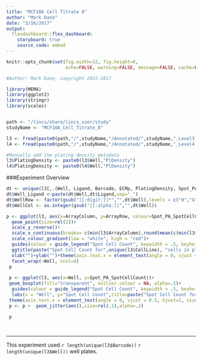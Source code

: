 ```yaml
---
title: "MCF10A Cell Titrate 8"
author: "Mark Dane"
date: "3/16/2017"
output: 
  flexdashboard::flex_dashboard:
    storyboard: true
    source_code: embed
---
```




```r
knitr::opts_chunk$set(fig.width=12, fig.height=8,
                      echo=FALSE, warning=FALSE, message=FALSE, cache=FALSE)

#Author: Mark Dane, copyright 2015-2017

library(MEMA)
library(ggplot2)
library(stringr)
library(scales)


path <- "/lincs/share/lincs_user/study"
studyName <- "MCF10A_Cell_Titrate_8"

```


```r

l3 <- fread(paste0(path,"/",studyName,"/Annotated/",studyName,"_Level3.tsv"),verbose = FALSE, showProgress = FALSE)
l4 <- fread(paste0(path,"/",studyName,"/Annotated/",studyName,"_Level4.tsv"),verbose = FALSE, showProgress = FALSE)

#Manually add the plating density metadata
l3$PlatingDensity <- paste0(l3$Well,"PlDensity")
l4$PlatingDensity <- paste0(l4$Well,"PlDensity")

```

###Experiment Overview

```r

dt <- unique(l3[,.(Well, Ligand, Barcode, ECMp, PlatingDensity, Spot_PA_SpotCellCount, ArrayRow, ArrayColumn)])
dt$Well_Ligand <-paste(dt$Well,dt$Ligand,sep="_")
dt$WellRow <- factor(gsub("[[:digit:]]*","",dt$Well),levels = c("H","G","F","E","D","C","B","A"))
dt$WellCol <- as.integer(gsub("[[:alpha:]]","",dt$Well))

p <- ggplot(l3, aes(x=ArrayColumn, y=ArrayRow, colour=Spot_PA_SpotCellCount))+
  geom_point(size=rel(2))+
  scale_y_reverse()+
  scale_x_continuous(breaks= c(min(l3$ArrayColumn),round(mean(c(min(l3$ArrayColumn),max(l3$ArrayColumn)))),max(l3$ArrayColumn)))+
  scale_colour_gradient(low = "white", high = "red")+
  guides(colour = guide_legend("Spot Cell Count", keywidth = .5, keyheight = .5))+
  ggtitle(paste("Spot Cell Count for",unique(l3$CellLine), "cells in plate",unique(l3$Barcode)))+
  xlab("")+ylab("")+theme(axis.text.x = element_text(angle = 0, vjust = 0.5, hjust=1, size=rel(.8)),axis.title.x = element_text(size=rel(1)),plot.title = element_text(size = rel(1)),legend.text=element_text(size = rel(1)),legend.title=element_text(size = rel(1)), strip.text = element_text(size = 5))+
  facet_wrap(~Well, ncol=4)
 p
 
 p <- ggplot(l3, aes(x=Well, y=Spot_PA_SpotCellCount))+
 geom_boxplot(fill="transparent", outlier.colour = NA, alpha=.5)+
  guides(colour = guide_legend("Spot Cell Count", keywidth = .5, keyheight = .5))+
  labs(x = "Well", y="Spot Cell Count",title=paste("Spot Cell Count for",unique(l3$CellLine), "cells in plate",unique(l3$Barcode)))+
 theme(axis.text.x = element_text(angle = 0, vjust = 0.5, hjust=1, size=rel(.8)),axis.title.x = element_text(size=rel(1)),plot.title = element_text(size = rel(1)),legend.text=element_text(size = rel(1)),legend.title=element_text(size = rel(1)), strip.text = element_text(size = 5))
 p <- p +  geom_jitter(aes(),size=rel(.1),alpha=.2)

 p
 
 
```


***
This experiment used `r length(unique(l3$Barcode))` `r length(unique(l3$Well))` well plates.
